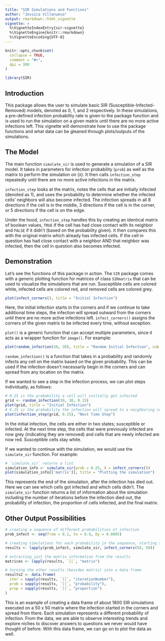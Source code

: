 ```yaml
---
title: "SIR Simulations and Functions"
author: "Jessica Villanueva"
output: rmarkdown::html_vignette
vignette: >
  %\VignetteIndexEntry{sir-vignette}
  %\VignetteEngine{knitr::rmarkdown}
  %\VignetteEncoding{UTF-8}
---
```


```r
knitr::opts_chunk$set(
  collapse = TRUE,
  comment = "#>",
  dpi = 300
)
```

```r
library(SIR)
```

## Introduction
This package allows the user to simulate basic SIR (Susceptible-Infected-Removed) models, denoted as 0, 1, and 2 respectively. In these simulations, a pre-defined infection probability rate is given to the package function and is used to run the simulation on a given matrix until there are no more active infections left. This vignette will demonstrate how to use the package functions and what data can be gleaned through plots/outputs of the simulations.

## The Model
The main function `simulate_sir` is used to generate a simulation of a SIR model. It takes in parameters for infection probability (`prob`) as well as the matrix to perform the simulation on (`X`). It then calls `infection_step` repeatedly until there are no more active infections in the matrix. 

`infection_step` looks at the matrix, notes the cells that are initially infected (denoted as 1), and uses the probability to determine whether the infected cells' neighbors will also become infected. The infection spreads in all 8 directions if the cell is in the middle, 3 directions if the cell is in the corner, or 5 directions if the cell is on the edge. 

Under the hood, `infection_step` handles this by creating an identical matrix of boolean values, `TRUE` if the cell has had close contact with its neighbor and `FALSE` if it didn't (based on the probability given). It then compares this with the original matrix which already has infected cells. If the cell in question has had close contact with a neighbor AND that neighbor was infected, then the cell in question also becomes infected. 

## Demonstration
Let's see the functions of this package in action. The `SIR` package comes with a generic plotting function for matrices of class `SIRmatrix` that can be used to visualize the simulations that are run. Susceptible cells are colored white, infected cells are colored red, and removed cells are colored grey.

```r
plot(infect_corners(), title = "Initial Infection")
```
  
Here, the initial infection starts in the corners and if we continue to take additional time steps, the infection will spread outward from the corners until there are no more active infections left. `infect_corners()` assigns the corners of the given matrix to be infected every time, without exception.

`plot()` is a generic function that can accept multiple parameters, since it acts as a wrapper function for `image()`. For example:
```r
plot(random_infection(30, 30), title = "Random Initial Infection", sub = "Each cell has a 0.2 chance of being infected.")
```

`random_infection()` is a function that takes in a probability and randomly infects any cell on the matrix based on the given probability. This can be used if the infection doesn't necessarily begin in the corners and can spread from any location on the matrix.

If we wanted to see a step in the infection process, we can plot steps individually, as follows:

```r
# 0.15 is the probability a cell will initially get infected
grid <- random_infection(30, 30, 0.15)
plot(grid, title = "Initial Infection")
# 0.25 is the probability the infection will spread to a neighboring cell
plot(infection_step(grid, 0.25), "Next Time Step")
```

In the initial infection, the cells are either in two states; susceptible or infected. At the next time step, the cells that were previously infected are now grey (indicating they are removed) and cells that are newly infected are now red. Susceptible cells stay white. 

If we wanted to continue with the simulation, we would use the `simulate_sir` function. For example:

```r
# `simulate_sir` returns a list 
simulation_info <- simulate_sir(prob = 0.25, X = infect_corners())
plot(simulation_info[['matrix']], title = "Plotting the simulation")
```

This represents the end of the simulation, after the infection has died out. Here we can see which cells got infected and which cells didn't. The `simulate_sir` function returns a list of information about the simulation including the number of iterations before the infection died out, the probability of infection, the proportion of cells infected, and the final matrix.

## Other Output Possibilities

```r
# creating a sequence of different probabilities of infection
prob_infect <- seq(from = 0.1, to = 0.9, by = 0.0005)

# creating simulations for each probability in the sequence, starting the infection in the corners of the matrix
results <- lapply(prob_infect, simulate_sir, infect_corners(50, 50))

# extracting just the matrix information from the results
matrices <- lapply(results, `[[`, "matrix")

# turning the other results (besides matrix) into a data frame
results2 <- data.frame(
  iter = sapply(results, `[[`, "iterationNumber"),
  prob = sapply(results, `[[`, "probability"),
  prop = sapply(results, `[[`, "proportion")
)
```

This is an example of creating a data frame of about 1800 SIR simulations executed on a 50 x 50 matrix where the infection started in the corners and spread from there. Each simulation represents a different probability of infection. From the data, we are able to observe interesting trends and explore niches to discover answers to questions we never would have thought of before. With this data frame, we can go on to plot the data as well.
